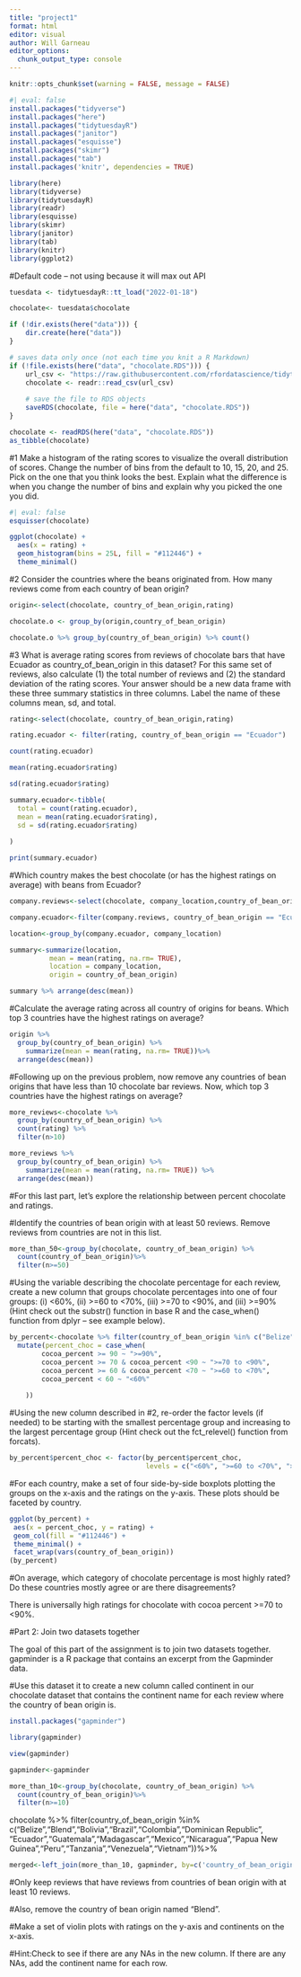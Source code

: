 ```yaml
---
title: "project1"
format: html
editor: visual
author: Will Garneau
editor_options: 
  chunk_output_type: console
---
```


```r
knitr::opts_chunk$set(warning = FALSE, message = FALSE) 
```

```r
#| eval: false
install.packages("tidyverse")
install.packages("here")
install.packages("tidytuesdayR")
install.packages("janitor")
install.packages("esquisse")
install.packages("skimr")
install.packages("tab")
install.packages('knitr', dependencies = TRUE)
```

```r
library(here)
library(tidyverse)
library(tidytuesdayR)
library(readr)
library(esquisse)
library(skimr)
library(janitor)
library(tab)
library(knitr)
library(ggplot2)
```

#Default code -- not using because it will max out API

```r
tuesdata <- tidytuesdayR::tt_load("2022-01-18") 
```

```r
chocolate<- tuesdata$chocolate
```

```r
if (!dir.exists(here("data"))) {
    dir.create(here("data"))
}
```

```r
# saves data only once (not each time you knit a R Markdown)
if (!file.exists(here("data", "chocolate.RDS"))) {
    url_csv <- "https://raw.githubusercontent.com/rfordatascience/tidytuesday/master/data/2022/2022-01-18/chocolate.csv"
    chocolate <- readr::read_csv(url_csv)
    
    # save the file to RDS objects
    saveRDS(chocolate, file = here("data", "chocolate.RDS"))
}
```

```r
chocolate <- readRDS(here("data", "chocolate.RDS"))
as_tibble(chocolate)
```

#1 Make a histogram of the rating scores to visualize the overall distribution of scores. Change the number of bins from the default to 10, 15, 20, and 25. Pick on the one that you think looks the best. Explain what the difference is when you change the number of bins and explain why you picked the one you did.

```r
#| eval: false
esquisser(chocolate)
```

```r
ggplot(chocolate) +
  aes(x = rating) +
  geom_histogram(bins = 25L, fill = "#112446") +
  theme_minimal()
```

#2 Consider the countries where the beans originated from. How many reviews come from each country of bean origin?

```r
origin<-select(chocolate, country_of_bean_origin,rating) 
```

```r
chocolate.o <- group_by(origin,country_of_bean_origin)
```

```r
chocolate.o %>% group_by(country_of_bean_origin) %>% count()
```

#3 What is average rating scores from reviews of chocolate bars that have Ecuador as country_of_bean_origin in this dataset? For this same set of reviews, also calculate (1) the total number of reviews and (2) the standard deviation of the rating scores. Your answer should be a new data frame with these three summary statistics in three columns. Label the name of these columns mean, sd, and total.

```r
rating<-select(chocolate, country_of_bean_origin,rating)
```

```r
rating.ecuador <- filter(rating, country_of_bean_origin == "Ecuador")
```

```r
count(rating.ecuador)
```

```r
mean(rating.ecuador$rating)
```

```r
sd(rating.ecuador$rating)
```

```r
summary.ecuador<-tibble(
  total = count(rating.ecuador),
  mean = mean(rating.ecuador$rating),
  sd = sd(rating.ecuador$rating)
  
)
```

```r
print(summary.ecuador)
```


#Which country makes the best chocolate (or has the highest ratings on average) with beans from Ecuador?

```r
company.reviews<-select(chocolate, company_location,country_of_bean_origin,rating)
```

```r
company.ecuador<-filter(company.reviews, country_of_bean_origin == "Ecuador")
```


```r
location<-group_by(company.ecuador, company_location)
```

```r
summary<-summarize(location,
          mean = mean(rating, na.rm= TRUE),
          location = company_location,
          origin = country_of_bean_origin)
```


```r
summary %>% arrange(desc(mean))
```

#Calculate the average rating across all country of origins for beans. Which top 3 countries have the highest ratings on average?


```r
origin %>%
  group_by(country_of_bean_origin) %>%
    summarize(mean = mean(rating, na.rm= TRUE))%>% 
  arrange(desc(mean))
```


#Following up on the previous problem, now remove any countries of bean origins that have less than 10 chocolate bar reviews. Now, which top 3 countries have the highest ratings on average?
```r
more_reviews<-chocolate %>%
  group_by(country_of_bean_origin) %>%
  count(rating) %>%
  filter(n>10)
```

```r
more_reviews %>%
  group_by(country_of_bean_origin) %>%
    summarize(mean = mean(rating, na.rm= TRUE)) %>% 
  arrange(desc(mean))
```

#For this last part, let’s explore the relationship between percent chocolate and ratings.


#Identify the countries of bean origin with at least 50 reviews. Remove reviews from countries are not in this list.

```r
more_than_50<-group_by(chocolate, country_of_bean_origin) %>%
  count(country_of_bean_origin)%>%
  filter(n>=50)
```

#Using the variable describing the chocolate percentage for each review, create a new column that groups chocolate percentages into one of four groups: (i) <60%, (ii) >=60 to <70%, (iii) >=70 to <90%, and (iii) >=90% (Hint check out the substr() function in base R and the case_when() function from dplyr – see example below).

```r
by_percent<-chocolate %>% filter(country_of_bean_origin %in% c("Belize","Blend","Bolivia","Brazil","Colombia","Dominican Republic", "Ecuador","Guatemala","Madagascar","Mexico","Nicaragua","Papua New Guinea","Peru","Tanzania","Venezuela","Vietnam"))%>%
  mutate(percent_choc = case_when(
        cocoa_percent >= 90 ~ ">=90%",
        cocoa_percent >= 70 & cocoa_percent <90 ~ ">=70 to <90%",
        cocoa_percent >= 60 & cocoa_percent <70 ~ ">=60 to <70%",
        cocoa_percent < 60 ~ "<60%" 
        
    ))
```

#Using the new column described in #2, re-order the factor levels (if needed) to be starting with the smallest percentage group and increasing to the largest percentage group (Hint check out the fct_relevel() function from forcats).

```r
by_percent$percent_choc <- factor(by_percent$percent_choc, 
                                  levels = c("<60%", ">=60 to <70%", ">=70 to <90%", ">=90%"))
```

#For each country, make a set of four side-by-side boxplots plotting the groups on the x-axis and the ratings on the y-axis. These plots should be faceted by country.

```r
ggplot(by_percent) +
 aes(x = percent_choc, y = rating) +
 geom_col(fill = "#112446") +
 theme_minimal() +
 facet_wrap(vars(country_of_bean_origin))
(by_percent)
```

#On average, which category of chocolate percentage is most highly rated? Do these countries mostly agree or are there disagreements?

There is universally high ratings for chocolate with cocoa percent >=70 to <90%.


#Part 2: Join two datasets together

The goal of this part of the assignment is to join two datasets together. gapminder is a R package that contains an excerpt from the Gapminder data.

#Use this dataset it to create a new column called continent in our chocolate dataset that contains the continent name for each review where the country of bean origin is.
```r
install.packages("gapminder")
```

```r
library(gapminder)
```

```r
view(gapminder)
```


```r
gapminder<-gapminder
```

```r
more_than_10<-group_by(chocolate, country_of_bean_origin) %>%
  count(country_of_bean_origin)%>%
  filter(n>=10)
```


chocolate %>% filter(country_of_bean_origin %in% c("Belize","Blend","Bolivia","Brazil","Colombia","Dominican Republic", "Ecuador","Guatemala","Madagascar","Mexico","Nicaragua","Papua New Guinea","Peru","Tanzania","Venezuela","Vietnam"))%>%

```r
merged<-left_join(more_than_10, gapminder, by=c('country_of_bean_origin' = 'country'))
```


#Only keep reviews that have reviews from countries of bean origin with at least 10 reviews.

#Also, remove the country of bean origin named "Blend".

#Make a set of violin plots with ratings on the y-axis and continents on the x-axis.

#Hint:Check to see if there are any NAs in the new column. If there are any NAs, add the continent name for each row.
